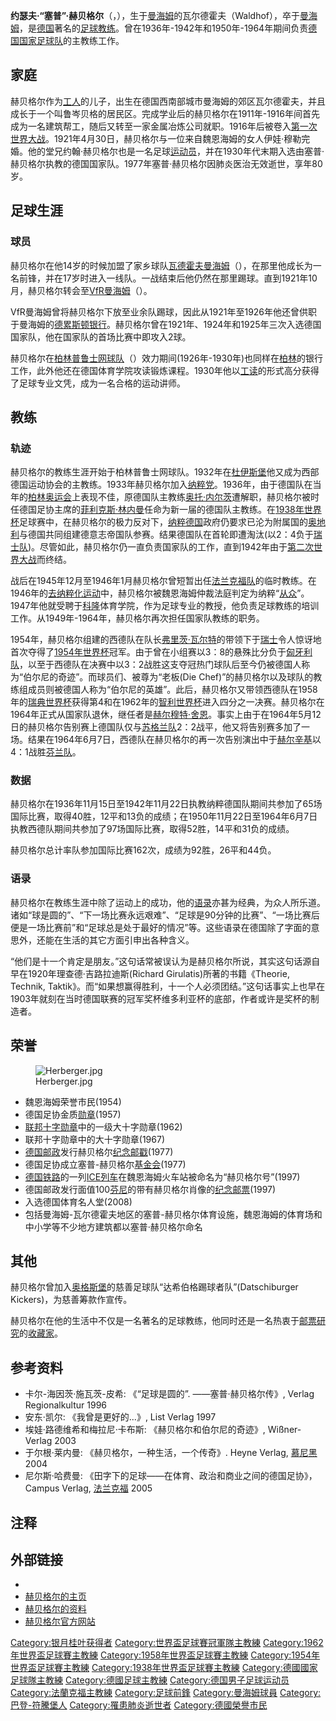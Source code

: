 {{noteTA
| G1 = 足球
| T = zh-hans:塞普·赫贝格尔;zh-hk:薛普·希比加;zh-tw:塞普·赫貝格爾;
| 1 = zh-hans:塞普;zh-hk:薛普;zh-tw:塞普
| 2 = zh-hans:赫贝格尔;zh-hk:希比加;zh-tw:赫貝格爾;
| 3 = zh-hans:弗里茨·瓦尔特;zh-hk:費斯禾達;zh-tw:弗里茨·瓦爾特;
}}
{{Football manager infobox
| playername = 赫贝格尔<br />''Sepp Herberger''
| image = [[File:Herberger_stamp.png|File:Herberger stamp.png]]
| fullname = 塞普·赫贝格尔
| englishfullname = {{lang|de|Jürgen Klinsmann}}
| nickname = “老板”(Die Chef)
| dateofbirth = 1897年3月28日
| cityofbirth = [[曼海姆|曼海姆]]
| countryofbirth = {{flag|German Empire}}
| dateofdeath = 1977年4月28日
| cityofdeath = [[曼海姆|曼海姆]]
| countryofdeath = {{BRD}}
| currentclub  = -
| position = [[前鋒_(足球)|前鋒]]
| youthyears = 
| youthclubs = 
| years = 1914-21<br>1921-26<br>1926-30
| clubs = [[曼海姆足球俱樂部|曼海姆]]<br>VfR曼海姆<br>[[柏林普鲁士网球俱乐部|柏林网球]]
| caps(goals) = 
| nationalyears = 1921-25
| nationalteam = [[德国国家足球队|德国]]
| nationalcaps(goals) =3(2)
| manageryears = 1930-32<br>1936-42<br>1945-46<br>1949-64
| managerclubs = [[柏林普鲁士网球俱乐部|柏林网球]]<br> [[德国国家足球队|德国]]<br>[[法兰克福足球俱乐部|法兰克福]]<br>[[德国国家足球队|德国]]
| pcupdate =1930年1月1日
| ntupdate =1964年6月7日
}}
'''约瑟夫·“塞普”·赫贝格尔'''（{{lang-de|'''Josef "Sepp" Herberger'''}}，{{bd|1897年|3月28日|1977年|4月28日|catIdx=Herberger, Sepp}}），生于[[曼海姆|曼海姆]]的瓦尔德霍夫（Waldhof），卒于[[曼海姆|曼海姆]]{{NoteTag|赫贝格尔逝于曼海姆市立医院，葬于魏恩海姆，但本词条除德语页面外的其他语言页面均将逝世地点误写作魏恩海姆}}，是[[德国|德国]]著名的[[足球|足球]][[教练|教练]]。曾在1936年-1942年和1950年-1964年期间负责[[德国国家足球队|德国国家足球队]]的主教练工作。

== 家庭 ==
赫贝格尔作为[[工人|工人]]的儿子，出生在德国西南部城市曼海姆的郊区瓦尔德霍夫，并且成长于一个叫鲁岑贝格的居民区。完成学业后的赫贝格尔在1911年-1916年间首先成为一名建筑帮工，随后又转至一家金属冶炼公司就职。1916年后被卷入[[第一次世界大战|第一次世界大战]]。1921年4月30日，赫贝格尔与一位来自魏恩海姆的女人伊娃·穆勒完婚。他的堂兄约翰·赫贝格尔也是一名足球[[运动员|运动员]]，并在1930年代末期入选由塞普·赫贝格尔执教的德国国家队。1977年塞普·赫贝格尔因肺炎医治无效逝世，享年80岁。

== 足球生涯 ==
=== 球员 ===
赫贝格尔在他14岁的时候加盟了家乡球队[[瓦德霍夫曼海姆|瓦德霍夫曼海姆]]（{{lang|de|SV Waldhof Mannheim}}），在那里他成长为一名前锋，并在17岁时进入一线队。一战结束后他仍然在那里踢球。直到1921年10月，赫贝格尔转会至[[曼海姆草地竞赛俱乐部|VfR曼海姆]]（{{lang|de|VfR Mannheim}}）。

VfR曼海姆曾将赫贝格尔下放至业余队踢球，因此从1921年至1926年他还曾供职于曼海姆的[[德累斯顿银行|德累斯顿银行]]。赫贝格尔曾在1921年、1924年和1925年三次入选德国国家队，他在国家队的首场比赛中即攻入2球。

赫贝格尔在[[柏林普鲁士网球俱乐部|柏林普鲁士网球队]]（{{lang|de|Tennis Borussia}}）效力期间(1926年-1930年)也同样在[[柏林|柏林]]的银行工作，此外他还在德国体育学院攻读锻炼课程。1930年他以[[工读|工读]]的形式高分获得了足球专业文凭，成为一名合格的运动讲师。

== 教练 ==
=== 轨迹 ===
赫贝格尔的教练生涯开始于柏林普鲁士网球队。1932年在[[杜伊斯堡|杜伊斯堡]]他又成为西部德国运动协会的主教练。1933年赫贝格尔加入[[纳粹党|纳粹党]]。1936年，由于德国队在当年的[[柏林奥运会|柏林奥运会]]上表现不佳，原德国队主教练[[奥托·内尔茨|奥托·内尔茨]]遭解职，赫贝格尔被时任德国足协主席的[[菲利克斯·林内曼|菲利克斯·林内曼]]任命为新一届的德国队主教练。在[[1938年世界杯|1938年世界杯]]足球赛中，在赫贝格尔的极力反对下，[[纳粹德国|纳粹德国]]政府仍要求已沦为附属国的[[奥地利国家足球队|奥地利]]与德国共同组建德意志帝国队参赛。结果德国队在首轮即遭淘汰(以2：4负于[[瑞士国家足球队|瑞士队]])。尽管如此，赫贝格尔仍一直负责国家队的工作，直到1942年由于[[第二次世界大战|第二次世界大战]]而终结。

战后在1945年12月至1946年1月赫贝格尔曾短暂出任[[法兰克福足球俱乐部|法兰克福队]]的临时教练。在1946年的[[去纳粹化运动|去纳粹化运动]]中，赫贝格尔被魏恩海姆仲裁法庭判定为纳粹“[[从众效应|从众]]”。1947年他就受聘于[[科隆|科隆]]体育学院，作为足球专业的教授，他负责足球教练的培训工作。从1949年-1964年，赫贝格尔再次担任国家队教练的职务。

1954年，赫贝格尔组建的西德队在队长[[弗里茨·瓦尔特|弗里茨·瓦尔特]]的带领下于[[瑞士|瑞士]]令人惊讶地首次夺得了[[1954年世界杯|1954年世界杯]]冠军。由于曾在小组赛以3：8的悬殊比分负于[[匈牙利国家足球队|匈牙利队]]，以至于西德队在决赛中以3：2战胜这支夺冠热门球队后至今仍被德国人称为“伯尔尼的奇迹”。而球员们、被尊为“老板(Die Chef)”的赫贝格尔以及球队的教练组成员则被德国人称为“伯尔尼的英雄”。此后，赫贝格尔又带领西德队在1958年的[[1958年世界杯|瑞典世界杯]]获得第4和在1962年的[[1962年世界杯|智利世界杯]]进入四分之一决赛。赫贝格尔在1964年正式从国家队退休，继任者是[[赫尔穆特·舍恩|赫尔穆特·舍恩]]。事实上由于在1964年5月12日的赫贝格尔告别赛上德国队仅与[[苏格兰国家足球队|苏格兰队]]2：2战平，他又将告别赛多加了一场。结果在1964年6月7日，西德队在赫贝格尔的再一次告别演出中于[[赫尔辛基|赫尔辛基]]以4：1战胜[[芬兰国家足球队|芬兰队]]。

=== 数据 ===
赫贝格尔在1936年11月15日至1942年11月22日执教纳粹德国队期间共参加了65场国际比赛，取得40胜，12平和13负的成绩；在1950年11月22日至1964年6月7日执教西德队期间共参加了97场国际比赛，取得52胜，14平和31负的成绩。

赫贝格尔总计率队参加国际比赛162次，成绩为92胜，26平和44负。

=== 语录 ===
赫贝格尔在教练生涯中除了运动上的成功，他的[[语录|语录]]亦甚为经典，为众人所乐道。诸如“球是圆的”、“下一场比赛永远艰难”、“足球是90分钟的比赛”、“一场比赛后便是一场比赛前”和“足球总是处于最好的情况”等。这些语录在德国除了字面的意思外，还能在生活的其它方面引申出各种含义。

“他们是十一个肯定是朋友。”这句话常被误认为是赫贝格尔所说，其实这句话源自早在1920年理查德·吉路拉迪斯(Richard Girulatis)所著的书籍《Theorie, Technik, Taktik》。而“如果想赢得胜利，十一个人必须团结。”这句话事实上也早在1903年就刻在当时德国联赛的冠军奖杯维多利亚杯的底部，作者或许是奖杯的制造者。

== 荣誉 ==
[[File:Herberger.jpg|thumb]]
* 魏恩海姆荣誉市民(1954)
* 德国足协金质[[勋章|勋章]](1957)
* [[联邦十字勋章|联邦十字勋章]]中的一级大十字勋章(1962)
* 联邦十字勋章中的大十字勋章(1967)
* [[德国邮政|德国邮政]]发行赫贝格尔[[纪念邮戳|纪念邮戳]](1977)
* 德国足协成立塞普-赫贝格尔[[基金会|基金会]](1977)
* [[德国铁路|德国铁路]]的一列[[ICE列车|ICE列车]]在魏恩海姆火车站被命名为“赫贝格尔号”(1997)
* 德国邮政发行面值100[[芬尼|芬尼]]的带有赫贝格尔肖像的[[纪念邮票|纪念邮票]](1997)
* 入选德国体育名人堂(2008)
* 包括曼海姆-瓦尔德霍夫地区的塞普-赫贝格尔体育设施，魏恩海姆的体育场和中小学等不少地方建筑都以塞普·赫贝格尔命名

== 其他 ==
赫贝格尔曾加入[[奥格斯堡|奥格斯堡]]的慈善足球队“达希伯格踢球者队”(Datschiburger Kickers)，为慈善筹款作宣传。

赫贝格尔在他的生活中不仅是一名著名的足球教练，他同时还是一名热衷于[[邮票研究|邮票研究]]的[[收藏家|收藏家]]。

== 参考资料 ==
* 卡尔-海因茨·施瓦茨-皮希: 《“足球是圆的”. ——塞普·赫贝格尔传》, Verlag Regionalkultur 1996
* 安东·凯尔: 《我曾是更好的...》, List Verlag 1997
* 埃娃·路德维希和梅拉尼·卡布斯: 《赫贝格尔和伯尔尼的奇迹》, Wißner-Verlag 2003
* 于尔根·莱内曼: 《赫贝格尔，一种生活，一个传奇》. Heyne Verlag, [[慕尼黑|慕尼黑]] 2004
* 尼尔斯·哈费曼: 《田字下的足球——在体育、政治和商业之间的德国足协》，Campus Verlag, [[法兰克福|法兰克福]] 2005

== 注释 ==
<references group="註" />
== 外部链接 ==
{{Wikiquote|塞普·赫贝格尔}}
{{wikiquote|de:Sepp Herberger|Sepp Herberger}}
* {{DNB-Portal|118549464}}
* [http://www.seppl-herberger.de/ 赫贝格尔的主页] {{Wayback|url=http://www.seppl-herberger.de/ |date=20160610220848 }}
* [https://web.archive.org/web/20040904100917/http://www.mannheim.de/io2/browse/Webseiten/Freizeit/Sport/Sepp%20Herberger 赫贝格尔的资料]
* [http://www.sepp-herberger.de 赫贝格尔官方网站] {{Wayback|url=http://www.sepp-herberger.de/ |date=20220603115941 }}

{{Navboxes colour
|title= 德国国家队参赛名单
|bg = white
|fg = black
|list1=
{{1938年世界杯足球赛德国参赛名单}}
{{1954年世界杯足球赛西德参赛名单}}
{{1958年世界杯足球赛西德参赛名单}}
{{1962年世界杯足球赛西德参赛名单}}
}}
{{联邦主教练}}

{{Authority control}}
{{DEFAULTSORT:Heiberger, Sepp}}
[[Category:银月桂叶获得者|Category:银月桂叶获得者]]
[[Category:世界盃足球賽冠軍隊主教練|Category:世界盃足球賽冠軍隊主教練]]
[[Category:1962年世界盃足球賽主教練|Category:1962年世界盃足球賽主教練]]
[[Category:1958年世界盃足球賽主教練|Category:1958年世界盃足球賽主教練]]
[[Category:1954年世界盃足球賽主教練|Category:1954年世界盃足球賽主教練]]
[[Category:1938年世界盃足球賽主教練|Category:1938年世界盃足球賽主教練]]
[[Category:德國國家足球隊主教練|Category:德國國家足球隊主教練]]
[[Category:德國足球主教練|Category:德國足球主教練]]
[[Category:德国男子足球运动员|Category:德国男子足球运动员]]
[[Category:法蘭克福主教練|Category:法蘭克福主教練]]
[[Category:足球前鋒|Category:足球前鋒]]
[[Category:曼海姆球員|Category:曼海姆球員]]
[[Category:巴登-符騰堡人|Category:巴登-符騰堡人]]
[[Category:罹患肺炎逝世者|Category:罹患肺炎逝世者]]
[[Category:德國榮譽市民|Category:德國榮譽市民]]